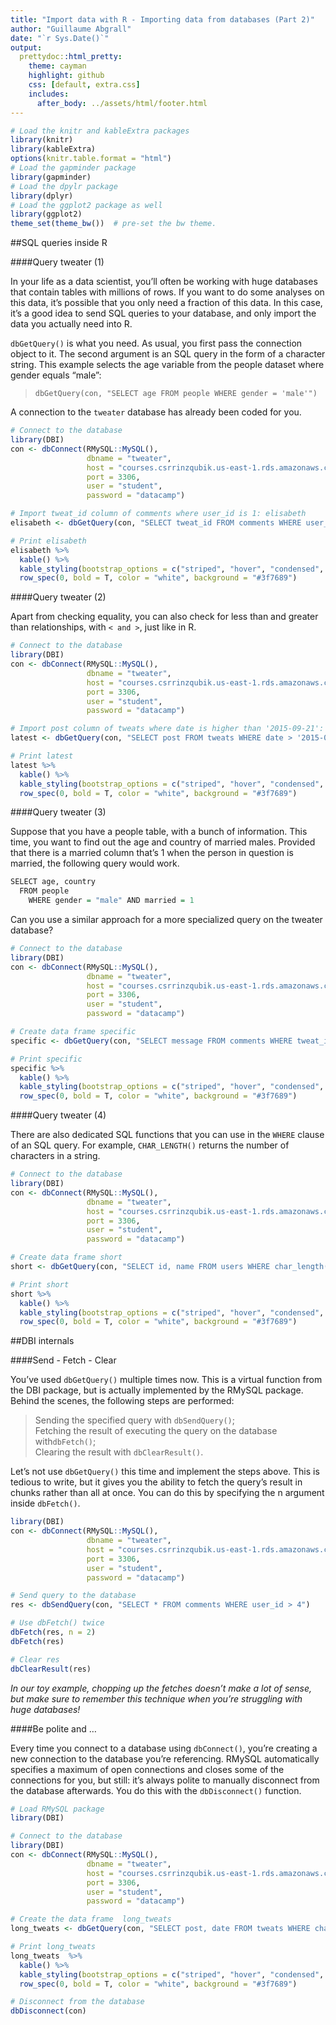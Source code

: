 ```yaml
---
title: "Import data with R - Importing data from databases (Part 2)"
author: "Guillaume Abgrall"
date: "`r Sys.Date()`"
output:
  prettydoc::html_pretty:
    theme: cayman
    highlight: github
    css: [default, extra.css]
    includes:
      after_body: ../assets/html/footer.html
---
```


```r
# Load the knitr and kableExtra packages
library(knitr)
library(kableExtra)
options(knitr.table.format = "html")
# Load the gapminder package
library(gapminder)
# Load the dpylr package
library(dplyr)
# Load the ggplot2 package as well
library(ggplot2)
theme_set(theme_bw())  # pre-set the bw theme.
```

##SQL queries inside R  

####Query tweater (1)  

In your life as a data scientist, you'll often be working with huge databases that contain tables with millions of rows. If you want to do some analyses on this data, it's possible that you only need a fraction of this data. In this case, it's a good idea to send SQL queries to your database, and only import the data you actually need into R.  

`dbGetQuery()` is what you need. As usual, you first pass the connection object to it. The second argument is an SQL query in the form of a character string. This example selects the age variable from the people dataset where gender equals "male":  

> `dbGetQuery(con, "SELECT age FROM people WHERE gender = 'male'")`  

A connection to the `tweater` database has already been coded for you.  

```r
# Connect to the database
library(DBI)
con <- dbConnect(RMySQL::MySQL(),
                 dbname = "tweater",
                 host = "courses.csrrinzqubik.us-east-1.rds.amazonaws.com",
                 port = 3306,
                 user = "student",
                 password = "datacamp")

# Import tweat_id column of comments where user_id is 1: elisabeth
elisabeth <- dbGetQuery(con, "SELECT tweat_id FROM comments WHERE user_id = 1")

# Print elisabeth
elisabeth %>% 
  kable() %>%
  kable_styling(bootstrap_options = c("striped", "hover", "condensed", "responsive"), full_width = F, position = "left", , font_size = 11) %>%
  row_spec(0, bold = T, color = "white", background = "#3f7689")
```


####Query tweater (2)  

Apart from checking equality, you can also check for less than and greater than relationships, with `< and >`, just like in R.  

```r
# Connect to the database
library(DBI)
con <- dbConnect(RMySQL::MySQL(),
                 dbname = "tweater",
                 host = "courses.csrrinzqubik.us-east-1.rds.amazonaws.com",
                 port = 3306,
                 user = "student",
                 password = "datacamp")

# Import post column of tweats where date is higher than '2015-09-21': latest
latest <- dbGetQuery(con, "SELECT post FROM tweats WHERE date > '2015-09-21'")

# Print latest
latest %>% 
  kable() %>%
  kable_styling(bootstrap_options = c("striped", "hover", "condensed", "responsive"), full_width = F, position = "left", , font_size = 11) %>%
  row_spec(0, bold = T, color = "white", background = "#3f7689")
```


####Query tweater (3)  

Suppose that you have a people table, with a bunch of information. This time, you want to find out the age and country of married males. Provided that there is a married column that's 1 when the person in question is married, the following query would work.  

```r
SELECT age, country
  FROM people
    WHERE gender = "male" AND married = 1
```

Can you use a similar approach for a more specialized query on the tweater database?  
```r
# Connect to the database
library(DBI)
con <- dbConnect(RMySQL::MySQL(),
                 dbname = "tweater",
                 host = "courses.csrrinzqubik.us-east-1.rds.amazonaws.com",
                 port = 3306,
                 user = "student",
                 password = "datacamp")

# Create data frame specific
specific <- dbGetQuery(con, "SELECT message FROM comments WHERE tweat_id = 77 and user_id > 4")

# Print specific
specific %>% 
  kable() %>%
  kable_styling(bootstrap_options = c("striped", "hover", "condensed", "responsive"), full_width = F, position = "center", , font_size = 11) %>%
  row_spec(0, bold = T, color = "white", background = "#3f7689")

```


####Query tweater (4)  

There are also dedicated SQL functions that you can use in the `WHERE` clause of an SQL query. For example, `CHAR_LENGTH()` returns the number of characters in a string.  

```r
# Connect to the database
library(DBI)
con <- dbConnect(RMySQL::MySQL(),
                 dbname = "tweater",
                 host = "courses.csrrinzqubik.us-east-1.rds.amazonaws.com",
                 port = 3306,
                 user = "student",
                 password = "datacamp")

# Create data frame short
short <- dbGetQuery(con, "SELECT id, name FROM users WHERE char_length(name) < 5")

# Print short
short %>% 
  kable() %>%
  kable_styling(bootstrap_options = c("striped", "hover", "condensed", "responsive"), full_width = F, position = "center", , font_size = 11) %>%
  row_spec(0, bold = T, color = "white", background = "#3f7689")
```



##DBI internals  

####Send - Fetch - Clear  

You've used `dbGetQuery()` multiple times now. This is a virtual function from the DBI package, but is actually implemented by the RMySQL package. Behind the scenes, the following steps are performed:  

> Sending the specified query with `dbSendQuery()`;  
> Fetching the result of executing the query on the database with` dbFetch()`;  
> Clearing the result with `dbClearResult()`.  

Let's not use `dbGetQuery()` this time and implement the steps above. This is tedious to write, but it gives you the ability to fetch the query's result in chunks rather than all at once. You can do this by specifying the n argument inside `dbFetch()`.  

```r
library(DBI)
con <- dbConnect(RMySQL::MySQL(),
                 dbname = "tweater",
                 host = "courses.csrrinzqubik.us-east-1.rds.amazonaws.com",
                 port = 3306,
                 user = "student",
                 password = "datacamp")

# Send query to the database
res <- dbSendQuery(con, "SELECT * FROM comments WHERE user_id > 4")

# Use dbFetch() twice
dbFetch(res, n = 2)
dbFetch(res)

# Clear res
dbClearResult(res)
```

*In our toy example, chopping up the fetches doesn't make a lot of sense, but make sure to remember this technique when you're struggling with huge databases!*  


####Be polite and ...  

Every time you connect to a database using `dbConnect()`, you're creating a new connection to the database you're referencing. RMySQL automatically specifies a maximum of open connections and closes some of the connections for you, but still: it's always polite to manually disconnect from the database afterwards. You do this with the `dbDisconnect()` function.  

```r
# Load RMySQL package
library(DBI)

# Connect to the database
library(DBI)
con <- dbConnect(RMySQL::MySQL(),
                 dbname = "tweater",
                 host = "courses.csrrinzqubik.us-east-1.rds.amazonaws.com",
                 port = 3306,
                 user = "student",
                 password = "datacamp")

# Create the data frame  long_tweats
long_tweats <- dbGetQuery(con, "SELECT post, date FROM tweats WHERE char_length(post) > 40")

# Print long_tweats
long_tweats  %>% 
  kable() %>%
  kable_styling(bootstrap_options = c("striped", "hover", "condensed", "responsive"), full_width = T, position = "left", , font_size = 11) %>%
  row_spec(0, bold = T, color = "white", background = "#3f7689")

# Disconnect from the database
dbDisconnect(con)
```

